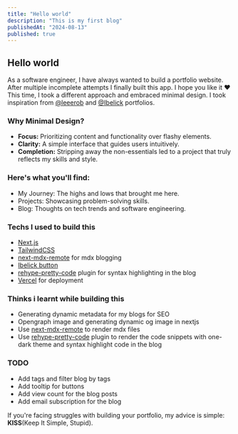 ```yaml
---
title: "Hello world"
description: "This is my first blog"
publishedAt: "2024-08-13"
published: true
---
```


## Hello world

As a software engineer, I have always wanted to build a portfolio website. After multiple incomplete attempts I finally built this app. I hope you like it ❤️ This time, I took a different approach and embraced minimal design. I took inspiration from [@leeerob](https://leerob.io/) and [@Ibelick](https://ibelick.com/) portfolios.

### Why Minimal Design?

- **Focus:** Prioritizing content and functionality over flashy elements.
- **Clarity:** A simple interface that guides users intuitively.
- **Completion:** Stripping away the non-essentials led to a project that truly reflects my skills and style.

### Here's what you'll find:

- My Journey: The highs and lows that brought me here.
- Projects: Showcasing problem-solving skills.
- Blog: Thoughts on tech trends and software engineering.

### Techs I used to build this

- [Next.js](https://nextjs.org/)
- [TailwindCSS](https://tailwindcss.com/)
- [next-mdx-remote](https://github.com/hashicorp/next-mdx-remote) for mdx blogging
- [Ibelick button](https://buttons.ibelick.com/)
- [rehype-pretty-code](https://rehype-pretty.pages.dev/) plugin for syntax highlighting in the blog
- [Vercel](https://vercel.com/) for deployment

### Thinks i learnt while building this

- Generating dynamic metadata for my blogs for SEO
- Opengraph image and generating dynamic og image in nextjs
- Use [next-mdx-remote](https://github.com/hashicorp/next-mdx-remote) to render mdx files
- Use [rehype-pretty-code](https://rehype-pretty.pages.dev/) plugin to render the code snippets with one-dark theme and syntax highlight code in the blog

### TODO

- Add tags and filter blog by tags
- Add tooltip for buttons
- Add view count for the blog posts
- Add email subscription for the blog

If you're facing struggles with building your portfolio, my advice is simple: **KISS**(Keep It Simple, Stupid).
